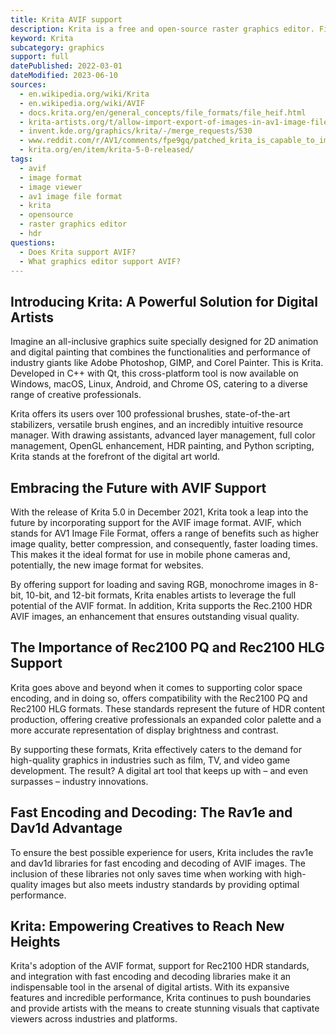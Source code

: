```yaml
---
title: Krita AVIF support
description: Krita is a free and open-source raster graphics editor. Find out if Krita already supports AVIF.
keyword: Krita
subcategory: graphics
support: full
datePublished: 2022-03-01
dateModified: 2023-06-10
sources:
  - en.wikipedia.org/wiki/Krita
  - en.wikipedia.org/wiki/AVIF
  - docs.krita.org/en/general_concepts/file_formats/file_heif.html
  - krita-artists.org/t/allow-import-export-of-images-in-av1-image-file-format-avif/4626
  - invent.kde.org/graphics/krita/-/merge_requests/530
  - www.reddit.com/r/AV1/comments/fpe9gq/patched_krita_is_capable_to_importexport_avif/
  - krita.org/en/item/krita-5-0-released/
tags:
  - avif
  - image format
  - image viewer
  - av1 image file format
  - krita
  - opensource
  - raster graphics editor
  - hdr
questions:
  - Does Krita support AVIF?
  - What graphics editor support AVIF?
---
```


## Introducing Krita: A Powerful Solution for Digital Artists

Imagine an all-inclusive graphics suite specially designed for 2D animation and digital painting that combines the functionalities and performance of industry giants like Adobe Photoshop, GIMP, and Corel Painter. This is Krita. Developed in C++ with Qt, this cross-platform tool is now available on Windows, macOS, Linux, Android, and Chrome OS, catering to a diverse range of creative professionals.

Krita offers its users over 100 professional brushes, state-of-the-art stabilizers, versatile brush engines, and an incredibly intuitive resource manager. With drawing assistants, advanced layer management, full color management, OpenGL enhancement, HDR painting, and Python scripting, Krita stands at the forefront of the digital art world.

## Embracing the Future with AVIF Support

With the release of Krita 5.0 in December 2021, Krita took a leap into the future by incorporating support for the AVIF image format. AVIF, which stands for AV1 Image File Format, offers a range of benefits such as higher image quality, better compression, and consequently, faster loading times. This makes it the ideal format for use in mobile phone cameras and, potentially, the new image format for websites.

By offering support for loading and saving RGB, monochrome images in 8-bit, 10-bit, and 12-bit formats, Krita enables artists to leverage the full potential of the AVIF format. In addition, Krita supports the Rec.2100 HDR AVIF images, an enhancement that ensures outstanding visual quality.

## The Importance of Rec2100 PQ and Rec2100 HLG Support

Krita goes above and beyond when it comes to supporting color space encoding, and in doing so, offers compatibility with the Rec2100 PQ and Rec2100 HLG formats. These standards represent the future of HDR content production, offering creative professionals an expanded color palette and a more accurate representation of display brightness and contrast.

By supporting these formats, Krita effectively caters to the demand for high-quality graphics in industries such as film, TV, and video game development. The result? A digital art tool that keeps up with – and even surpasses – industry innovations.

## Fast Encoding and Decoding: The Rav1e and Dav1d Advantage

To ensure the best possible experience for users, Krita includes the rav1e and dav1d libraries for fast encoding and decoding of AVIF images. The inclusion of these libraries not only saves time when working with high-quality images but also meets industry standards by providing optimal performance.

## Krita: Empowering Creatives to Reach New Heights

Krita's adoption of the AVIF format, support for Rec2100 HDR standards, and integration with fast encoding and decoding libraries make it an indispensable tool in the arsenal of digital artists. With its expansive features and incredible performance, Krita continues to push boundaries and provide artists with the means to create stunning visuals that captivate viewers across industries and platforms.
